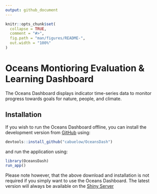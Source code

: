 ```yaml
---
output: github_document
---
```


<!-- README.md is generated from README.Rmd. Please edit that file -->

```r
knitr::opts_chunk$set(
  collapse = TRUE,
  comment = "#>",
  fig.path = "man/figures/README-",
  out.width = "100%"
)
```

# Oceans Montioring Evaluation & Learning Dashboard

The Oceans Dashboard displays indicator time-series data to monitor progress towards goals for nature, people, and climate.

## Installation

If you wish to run the Oceans Dashboard offline, you can install the development version from [GitHub](https://github.com/) using:

``` r
devtools::install_github("cabuelow/OceansDash")
```

and run the application using:
``` r
library(OceansDash)
run_app()
```

Please note however, that the above download and installation is not required if you simply want to use the Oceans Dashboard. The latest version will always be available on the [Shiny Server]()

